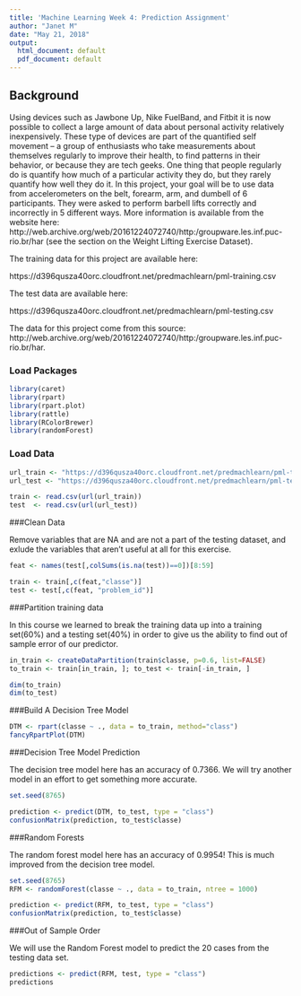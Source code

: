 ---
title: 'Machine Learning Week 4: Prediction Assignment'
author: "Janet M"
date: "May 21, 2018"
output:
  html_document: default
  pdf_document: default
---


## Background

Using devices such as Jawbone Up, Nike FuelBand, and Fitbit it is now possible to collect a large amount of data about personal activity relatively inexpensively. These type of devices are part of the quantified self movement – a group of enthusiasts who take measurements about themselves regularly to improve their health, to find patterns in their behavior, or because they are tech geeks. One thing that people regularly do is quantify how much of a particular activity they do, but they rarely quantify how well they do it. In this project, your goal will be to use data from accelerometers on the belt, forearm, arm, and dumbell of 6 participants. They were asked to perform barbell lifts correctly and incorrectly in 5 different ways. More information is available from the website here: http://web.archive.org/web/20161224072740/http:/groupware.les.inf.puc-rio.br/har (see the section on the Weight Lifting Exercise Dataset).

The training data for this project are available here:

https://d396qusza40orc.cloudfront.net/predmachlearn/pml-training.csv

The test data are available here:

https://d396qusza40orc.cloudfront.net/predmachlearn/pml-testing.csv


The data for this project come from this source: http://web.archive.org/web/20161224072740/http:/groupware.les.inf.puc-rio.br/har. 

### Load Packages

```{r packages}
library(caret)
library(rpart)
library(rpart.plot)
library(rattle)
library(RColorBrewer)
library(randomForest)
```

### Load Data

```{r loaddata}
url_train <- "https://d396qusza40orc.cloudfront.net/predmachlearn/pml-training.csv"
url_test <- "https://d396qusza40orc.cloudfront.net/predmachlearn/pml-testing.csv"

train <- read.csv(url(url_train))
test  <- read.csv(url(url_test))
```

###Clean Data

Remove variables that are NA and are not a part of the testing dataset, and exlude the variables that aren't useful at all for this exercise. 

```{r clean}
feat <- names(test[,colSums(is.na(test))==0])[8:59]

train <- train[,c(feat,"classe")]
test <- test[,c(feat, "problem_id")]
```

###Partition training data

In this course we learned to break the training data up into a training set(60%) and a testing set(40%) in order to give us the ability to find out of sample error of our predictor. 

```{r partition}

in_train <- createDataPartition(train$classe, p=0.6, list=FALSE)
to_train <- train[in_train, ]; to_test <- train[-in_train, ]

dim(to_train)
dim(to_test)
```

###Build A Decision Tree Model

```{r DTM}
DTM <- rpart(classe ~ ., data = to_train, method="class")
fancyRpartPlot(DTM)
```

###Decision Tree Model Prediction

The decision tree model here has an accuracy of 0.7366. We will try another model in an effort to get something more accurate.

```{r predict_DTM}
set.seed(8765)

prediction <- predict(DTM, to_test, type = "class")
confusionMatrix(prediction, to_test$classe)
```

###Random Forests

The random forest model here has an accuracy of 0.9954! This is much improved from the decision tree model. 

```{r RFM} 
set.seed(8765)
RFM <- randomForest(classe ~ ., data = to_train, ntree = 1000)

prediction <- predict(RFM, to_test, type = "class")
confusionMatrix(prediction, to_test$classe)
```

###Out of Sample Order

We will use the Random Forest model to predict the 20 cases from the testing data set. 

```{r test_predict}
predictions <- predict(RFM, test, type = "class")
predictions
```
